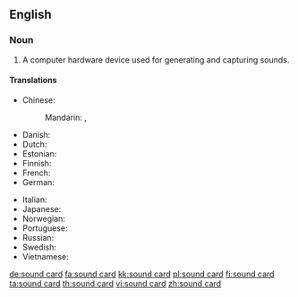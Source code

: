 ==English==

===Noun===
{{en-noun}}

# {{context|computer hardware|lang=en}} A computer hardware device used for generating and capturing sounds.

====Translations====
{{trans-top|a computer hardware device used for generating and capturing sounds}}
* Chinese:
*: Mandarin: {{t+|cmn|聲卡|sc=Hani}}, {{t+|cmn|声卡|tr=shēngkǎ|sc=Hani}}
* Danish: {{t+|da|lydkort}}
* Dutch: {{t|nl|geluidskaart}}
* Estonian: {{t|et|helikaart}}
* Finnish: {{t+|fi|äänikortti}}
* French: {{t|fr|carte son|f}}
* German: {{t+|de|Soundkarte|f}}
{{trans-mid}}
* Italian: {{t|it|scheda audio|f}}
* Japanese: {{t|ja|サウンドカード|tr=saundo kādo|sc=Jpan}}
* Norwegian: {{t|no|lydkort}}
* Portuguese: {{t|pt|placa de som}}
* Russian: {{t|ru|звукова́я ка́рта|f|sc=Cyrl}}
* Swedish: {{t+|sv|ljudkort}}
* Vietnamese: {{t|vi|bo mạch âm thanh}}
{{trans-bottom}}

[[de:sound card]]
[[fa:sound card]]
[[kk:sound card]]
[[pl:sound card]]
[[fi:sound card]]
[[ta:sound card]]
[[th:sound card]]
[[vi:sound card]]
[[zh:sound card]]
